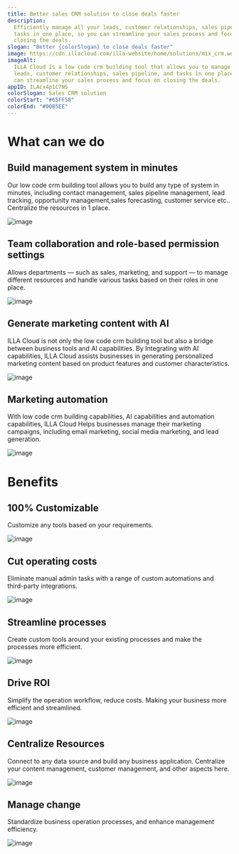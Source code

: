```yaml
---
title: Better sales CRM solution to close deals faster
description:
  Efficiently manage all your leads, customer relationships, sales pipeline, and
  tasks in one place, so you can streamline your sales process and focus on
  closing the deals.
slogan: "Better {colorSlogan} to close deals faster"
image: https://cdn.illacloud.com/illa-website/home/solutions/mix_crm.webp
imageAlt:
  ILLA Cloud is a low code crm building tool that allows you to manage all your
  leads, customer relationships, sales pipeline, and tasks in one place, so you
  can streamline your sales process and focus on closing the deals.
appID: ILAcx4p1C7N5
colorSlogan: Sales CRM solution
colorStart: "#65FF58"
colorEnd: "#00B5EE"
---
```


# What can we do

## Build management system in minutes

Our low code crm building tool allows you to build any type of system in
minutes, including contact management, sales pipeline management, lead tracking,
opportunity management,sales forecasting, customer service etc.. Centralize the
resources in 1 place.

![image](https://cdn.illacloud.com/official-website/img/solutions/dashboard/design.svg)

## Team collaboration and role-based permission settings

Allows departments — such as sales, marketing, and support — to manage different
resources and handle various tasks based on their roles in one place.

![image](https://cdn.illacloud.com/official-website/img/solutions/crm/team.gif)

## Generate marketing content with AI

ILLA Cloud is not only the low code crm building tool but also a bridge between
business tools and AI capabilities. By Integrating with AI capabilities, ILLA
Cloud assists businesses in generating personalized marketing content based on
product features and customer characteristics.

![image](https://cdn.illacloud.com/official-website/img/solutions/crm/send.gif)

## Marketing automation

With low code crm building capabilities, AI capabilities and automation
capabilities, ILLA Cloud Helps businesses manage their marketing campaigns,
including email marketing, social media marketing, and lead generation.

![image](https://cdn.illacloud.com/official-website/img/solutions/crm/auto.gif)

# Benefits

## 100% Customizable

Customize any tools based on your requirements.

![image](https://cdn.illacloud.com/official-website/img/solutions/custom.svg)

## Cut operating costs

Eliminate manual admin tasks with a range of custom automations and third-party
integrations.

![image](https://cdn.illacloud.com/official-website/img/solutions/cut-cost.svg)

## Streamline processes

Create custom tools around your existing processes and make the processes more
efficient.

![image](https://cdn.illacloud.com/official-website/img/solutions/process.svg)

## Drive ROI

Simplify the operation workflow, reduce costs. Making your business more
efficient and streamlined.

![image](https://cdn.illacloud.com/official-website/img/solutions/roi.svg)

## Centralize Resources

Connect to any data source and build any business application. Centralize your
content management, customer management, and other aspects here.

![image](https://cdn.illacloud.com/official-website/img/solutions/centralize.svg)

## Manage change

Standardize business operation processes, and enhance management efficiency.

![image](https://cdn.illacloud.com/official-website/img/solutions/change.svg)
